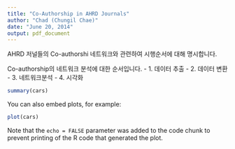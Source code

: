 ```yaml
---
title: "Co-Authorship in AHRD Journals"
author: "Chad (Chungil Chae)"
date: "June 20, 2014"
output: pdf_document
---
```


AHRD 저널들의 Co-authorshi 네트워크와 관련하여 시행순서에 대해 명시합니다.

Co-authorship의 네트워크 분석에 대한 순서입니다.
- 1. 데이터 추출
- 2. 데이터 변환
- 3. 네트워크분석
- 4. 시각화

```r
summary(cars)
```

You can also embed plots, for example:

```r
plot(cars)
```

Note that the `echo = FALSE` parameter was added to the code chunk to prevent printing of the R code that generated the plot.
